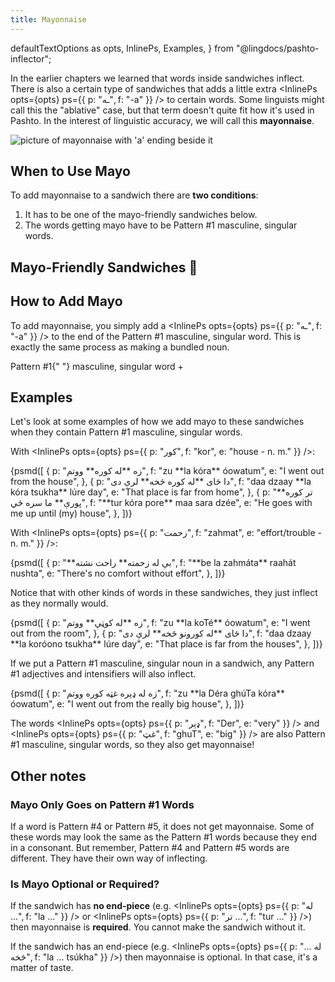 ```yaml
---
title: Mayonnaise
---
```


  defaultTextOptions as opts,
  InlinePs,
  Examples,
} from "@lingdocs/pashto-inflector";

In the earlier chapters we learned that words inside <Link to="/sandwiches/sandwiches">sandwiches</Link> inflect. There is also a certain type of sandwiches that adds a little extra <InlinePs opts={opts} ps={{ p: "ـه", f: "-a" }} /> to certain words. Some linguists might call this the "ablative" case, but that term doesn't quite fit how it's used in Pashto. In the interest of linguistic accuracy, we will call this **mayonnaise**.

<div className="text-center mb-3">
  <img
    alt="picture of mayonnaise with 'a' ending beside it"
    src={mayoImage}
    style={{ maxWidth: "250px" }}
  />
</div>

## When to Use Mayo

To add mayonnaise to a sandwich there are **two conditions**:

1. It has to be one of the mayo-friendly sandwiches below.
2. The words getting mayo have to be <Link to="/inflection/inflection-patterns/#1-basic">Pattern #1</Link> masculine, singular words.

## Mayo-Friendly Sandwiches 🥪

<MayoSandwiches opts={opts} />

## How to Add Mayo

To add mayonnaise, you simply add a <InlinePs opts={opts} ps={{ p: "ـه", f: "-a" }} /> to the end of the <Link to="/inflection/inflection-patterns/#1-basic">Pattern #1</Link> masculine, singular word. This is exactly the same process as making a <Link to="/nouns/bundled-plurals/">bundled noun</Link>.

<Formula>
  <Link to="/inflection/inflection-patterns/#1-basic">Pattern #1</Link>{" "}
  masculine, singular word + <InlinePs opts={opts} ps={{ p: "ـه", f: "-a" }} />
</Formula>

## Examples

Let's look at some examples of how we add mayo to these sandwiches when they contain <Link to="/inflection/inflection-patterns/#1-basic">Pattern #1</Link> masculine, singular words.

With <InlinePs opts={opts} ps={{ p: "کور", f: "kor", e: "house - n. m." }} />:

<Examples opts={opts}>
  {psmd([
    {
      p: "زه **له کوره** ووتم",
      f: "zu **la kóra** óowatum",
      e: "I went out from the house",
    },
    {
      p: "دا ځای **له کوره څخه** لرې دی",
      f: "daa dzaay **la kóra tsukha** lúre day",
      e: "That place is far from home",
    },
    {
      p: "**تر کوره پورې** ما سره ځي",
      f: "**tur kóra pore** maa sara dzée",
      e: "He goes with me up until (my) house",
    },
  ])}
</Examples>

With <InlinePs opts={opts} ps={{ p: "زحمت", f: "zahmat", e: "effort/trouble - n. m." }} />:

<Examples opts={opts}>
  {psmd([
    {
      p: "**بې له زحمته** راحت نشته",
      f: "**be la zahmáta** raahát nushta",
      e: "There's no comfort without effort",
    },
  ])}
</Examples>

Notice that with other kinds of words in these sandwiches, they just inflect as they normally would.

<Examples opts={opts}>
  {psmd([
    {
      p: "زه **له کوټې** ووتم",
      f: "zu **la koTé** óowatum",
      e: "I went out from the room",
    },
    {
      p: "دا ځای **له کورونو څخه** لرې دی",
      f: "daa dzaay **la koróono tsukha** lúre day",
      e: "That place is far from the houses",
    },
  ])}
</Examples>

If we put a <Link to="/inflection/inflection-patterns/#1-basic">Pattern #1</Link> masculine, singular noun in a sandwich, any <Link to="/inflection/inflection-patterns/#1-basic">Pattern #1</Link> adjectives and intensifiers will also inflect.

<Examples opts={opts}>
  {psmd([
    {
      p: "زه له ډېره غټه کوره ووتم",
      f: "zu **la Déra ghúTa kóra** óowatum",
      e: "I went out from the really big house",
    },
  ])}
</Examples>

The words <InlinePs opts={opts} ps={{ p: "ډېر", f: "Der", e: "very" }} /> and <InlinePs opts={opts} ps={{ p: "غټ", f: "ghuT", e: "big" }} /> are also <Link to="/inflection/inflection-patterns/#1-basic">Pattern #1</Link> masculine, singular words, so they also get mayonnaise!

## Other notes

### Mayo Only Goes on Pattern #1 Words

If a word is <Link to="/inflection/inflection-patterns/#4-words-with-the-pashtoon-pattern">Pattern #4</Link> or <Link to="/inflection/inflection-patterns/#5-shorter-words-that-squish">Pattern #5</Link>, it does not get mayonnaise. Some of these words may look the same as the <Link to="/inflection/inflection-patterns/#1-basic">Pattern #1</Link> words because they end in a consonant. But remember, <Link to="/inflection/inflection-patterns/#4-words-with-the-pashtoon-pattern">Pattern #4</Link> and <Link to="/inflection/inflection-patterns/#5-shorter-words-that-squish">Pattern #5</Link> words are different. They have their own way of inflecting.

### Is Mayo Optional or Required?

If the sandwich has **no end-piece** (e.g. <InlinePs opts={opts} ps={{ p: "له ...", f: "la ..." }} /> or <InlinePs opts={opts} ps={{ p: "تر ...", f: "tur ..." }} />) then mayonnaise is **required**. You cannot make the sandwich without it.

If the sandwich has an end-piece (e.g. <InlinePs opts={opts} ps={{ p: "له ... څخه", f: "la ... tsúkha" }} />) then mayonnaise is optional. In that case, it's a matter of taste.
